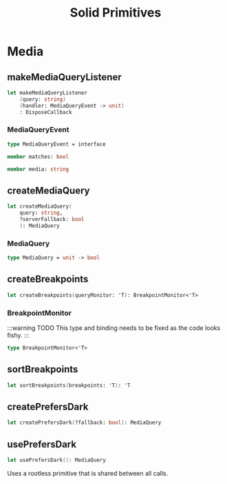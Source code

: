 ﻿---
title: Solid Primitives
---

# Media

## makeMediaQueryListener

```fsharp
let makeMediaQueryListener
    (query: string)
    (handler: MediaQueryEvent -> unit)
    : DisposeCallback
```

### MediaQueryEvent

```fsharp
type MediaQueryEvent = interface
```

```fsharp
member matches: bool
```

```fsharp
member media: string
```

## createMediaQuery

```fsharp
let createMediaQuery(
    query: string,
    ?serverFallback: bool
    ): MediaQuery
```

### MediaQuery

```fsharp
type MediaQuery = unit -> bool
```

## createBreakpoints

```fsharp
let createBreakpoints(queryMonitor: 'T): BreakpointMonitor<'T>
```

### BreakpointMonitor

:::warning
TODO
This type and binding needs to be fixed as the code looks fishy.
:::

```fsharp
type BreakpointMonitor<'T>
```

## sortBreakpoints

```fsharp
let sortBreakpoints(breakpoints: 'T): 'T
```

## createPrefersDark

```fsharp
let createPrefersDark(?fallback: bool): MediaQuery
```

## usePrefersDark

```fsharp
let usePrefersDark(): MediaQuery
```

Uses a rootless primitive that is shared between all calls.
